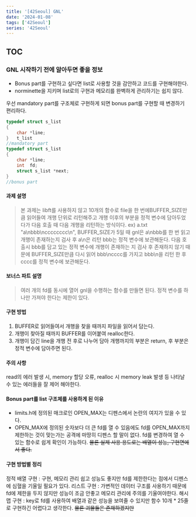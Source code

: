 ```yaml
---
title: '[42Seoul] GNL'
date: '2024-01-08'
tags: ['42Seoul']
series: '42Seoul'
---
```


## TOC

### GNL 시작하기 전에 알아두면 좋을 정보

-   Bonus part를 구현하고 싶다면 list로 사용할 것을 감안하고 코드를 구현해야한다.
-   norminette을 지키며 list로의 구현과 메모리를 완벽하게 관리하기는 쉽지 않다.

우선 mandatory part를 구조체로 구현하게 되면 bonus part를 구현할 때 변경하기 편리하다.

```c
typedef struct s_list
{
	char *line;
}	t_list
//mandatory part
typedef struct s_list
{
	char *line;
    int	 fd;
    struct s_list *next;
}
//bonus part
```

#### 과제 설명

> 본 과제는 libft를 사용하지 않고 10개의 함수로 file을 한 번에BUFFER_SIZE만큼 읽어들여 개행 단위로 리턴해주고 개행 이후의 부분을 정적 변수에 담아두었다가 다음 호출 때 다음 개행을 리턴하는 방식이다.
> ex) a.txt "a\nbbb\ncccccccc\n", BUFFER_SIZE가 5일 때
> gnl은 a\nbbb를 한 번 읽고 개행이 존재하는지 검사 후
> a\n은 리턴 bbb는 정적 변수에 보관해둔다.
> 다음 호출시 bbb를 담고 있는 정적 변수에 개행이 존재하는 지 검사 후 존재하지 않기 때문에 BUFFER_SIZE만큼 다시 읽어 bbb\ncccc를
> 가지고 bbb\n을 리턴 한 후 cccc를 정적 변수에 보관해둔다.

#### 보너스 파트 설명

> 여러 개의 fd를 동시에 열어 gnl을 수행하는 함수를 만들면 된다.
> 정적 변수를 하나만 가져야 한다는 제한이 있다.

#### 구현 방법

1. BUFFER로 읽어들여서 개행을 찾을 때까지 파일을 읽어서 담는다.
2. 개행이 찾아질 때까지 BUFFER를 이어붙여 realloc한다.
3. 개행이 담긴 line을 개행 전 후로 나누어 담아 개행까지의 부분은 return, 후 부분은 정적 변수에 담아주면 된다.

#### 주의 사항

read의 에러 발생 시, memory 할당 오류, realloc 시 memory leak 발생 등 나타날 수 있는 에러들을 잘 제어 해야한다.

#### Bonus part를 list 구조체를 사용하게 된 이유

-   limits.h에 정의된 매크로인 OPEN_MAX는 디펜스에서 논란의 여지가 있을 수 있다.
-   OPEN_MAX에 정의된 숫자보다 더 큰 fd를 열 수 있음에도 fd를 OPEN_MAX까지 제한하는 것이 맞는가는 공격에 마땅히 디펜스 할 말이 없다. fd를 변경하여 열 수 있는 함수로 쉽게 확인이 가능하다.
    ~~물론 실제 사용 용도로는 배열이 성능, 구현면에서 좋다.~~

#### 구현 방법별 정리

정적 배열 구현 : 구현, 메모리 관리 쉽고 성능도 좋지만 fd를 제한한다는 점에서 디펜스에 심혈을 기울일 필요가 있다.
리스트 구현 : 가변적인 데이터 구조를 사용하기 때문에 fd에 제한을 두지 않지만 성능이 조금 안좋고 메모리 관리에 주의를 기울여야한다.
해시맵 구현 : key로 fd를 사용하여 배열과 같은 성능을 보여줄 수 있지만 함수 10개 \* 25줄로 구현하긴 어렵다고 생각한다.
~~물론 괴물들은 존재하겠지만~~
